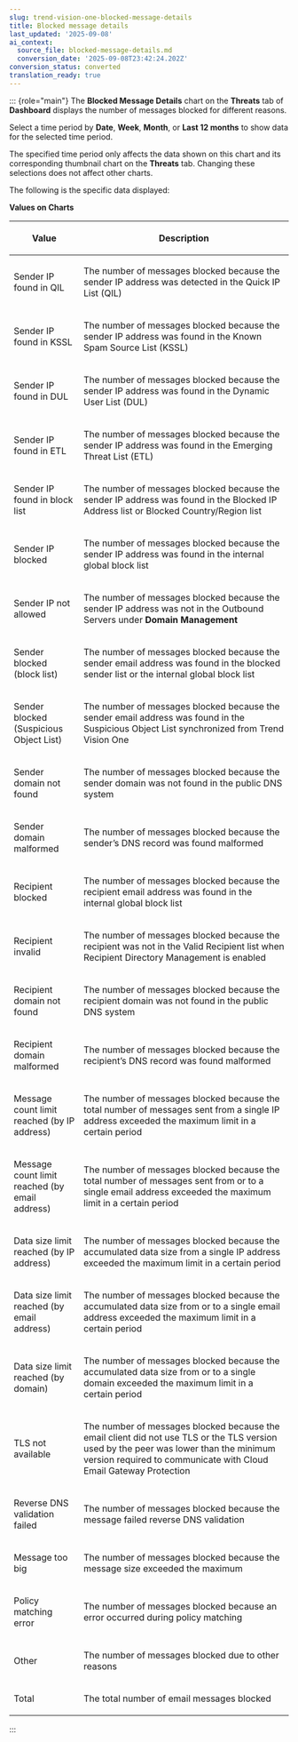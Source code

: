 ```yaml
---
slug: trend-vision-one-blocked-message-details
title: Blocked message details
last_updated: '2025-09-08'
ai_context:
  source_file: blocked-message-details.md
  conversion_date: '2025-09-08T23:42:24.202Z'
conversion_status: converted
translation_ready: true
---
```


::: {role="main"}
The **Blocked Message Details** chart on the **Threats** tab of **Dashboard** displays the number of messages blocked for different reasons.

Select a time period by **Date**, **Week**, **Month**, or **Last 12 months** to show data for the selected time period.

The specified time period only affects the data shown on this chart and its corresponding thumbnail chart on the **Threats** tab. Changing these selections does not affect other charts.

The following is the specific data displayed:

**Values on Charts**

<table>
<colgroup>
<col style="width: 25%" />
<col style="width: 50%" />
<col style="width: 25%" />
</colgroup>
<thead>
<tr>
<th><p>Value</p></th>
<th colspan="2"><p>Description</p></th>
</tr>
</thead>
<tbody>
<tr>
<td><p>Sender IP found in QIL</p></td>
<td colspan="2"><p>The number of messages blocked because the sender IP address was detected in the Quick IP List (QIL)</p></td>
</tr>
<tr>
<td><p>Sender IP found in KSSL</p></td>
<td colspan="2"><p>The number of messages blocked because the sender IP address was found in the Known Spam Source List (KSSL)</p></td>
</tr>
<tr>
<td><p>Sender IP found in DUL</p></td>
<td colspan="2"><p>The number of messages blocked because the sender IP address was found in the Dynamic User List (DUL)</p></td>
</tr>
<tr>
<td><p>Sender IP found in ETL</p></td>
<td colspan="2"><p>The number of messages blocked because the sender IP address was found in the Emerging Threat List (ETL)</p></td>
</tr>
<tr>
<td><p>Sender IP found in block list</p></td>
<td colspan="2"><p>The number of messages blocked because the sender IP address was found in the Blocked IP Address list or Blocked Country/Region list</p></td>
</tr>
<tr>
<td><p>Sender IP blocked</p></td>
<td colspan="2"><p>The number of messages blocked because the sender IP address was found in the internal global block list</p></td>
</tr>
<tr>
<td><p>Sender IP not allowed</p></td>
<td colspan="2"><p>The number of messages blocked because the sender IP address was not in the Outbound Servers under <strong>Domain Management</strong></p></td>
</tr>
<tr>
<td><p>Sender blocked (block list)</p></td>
<td colspan="2"><p>The number of messages blocked because the sender email address was found in the blocked sender list or the internal global block list</p></td>
</tr>
<tr>
<td><p>Sender blocked (Suspicious Object List)</p></td>
<td colspan="2"><p>The number of messages blocked because the sender email address was found in the Suspicious Object List synchronized from Trend Vision One</p></td>
</tr>
<tr>
<td><p>Sender domain not found</p></td>
<td colspan="2"><p>The number of messages blocked because the sender domain was not found in the public DNS system</p></td>
</tr>
<tr>
<td><p>Sender domain malformed</p></td>
<td colspan="2"><p>The number of messages blocked because the sender’s DNS record was found malformed</p></td>
</tr>
<tr>
<td><p>Recipient blocked</p></td>
<td colspan="2"><p>The number of messages blocked because the recipient email address was found in the internal global block list</p></td>
</tr>
<tr>
<td><p>Recipient invalid</p></td>
<td colspan="2"><p>The number of messages blocked because the recipient was not in the Valid Recipient list when Recipient Directory Management is enabled</p></td>
</tr>
<tr>
<td><p>Recipient domain not found</p></td>
<td colspan="2"><p>The number of messages blocked because the recipient domain was not found in the public DNS system</p></td>
</tr>
<tr>
<td><p>Recipient domain malformed</p></td>
<td colspan="2"><p>The number of messages blocked because the recipient’s DNS record was found malformed</p></td>
</tr>
<tr>
<td><p>Message count limit reached (by IP address)</p></td>
<td colspan="2"><p>The number of messages blocked because the total number of messages sent from a single IP address exceeded the maximum limit in a certain period</p></td>
</tr>
<tr>
<td><p>Message count limit reached (by email address)</p></td>
<td colspan="2"><p>The number of messages blocked because the total number of messages sent from or to a single email address exceeded the maximum limit in a certain period</p></td>
</tr>
<tr>
<td><p>Data size limit reached (by IP address)</p></td>
<td colspan="2"><p>The number of messages blocked because the accumulated data size from a single IP address exceeded the maximum limit in a certain period</p></td>
</tr>
<tr>
<td><p>Data size limit reached (by email address)</p></td>
<td colspan="2"><p>The number of messages blocked because the accumulated data size from or to a single email address exceeded the maximum limit in a certain period</p></td>
</tr>
<tr>
<td><p>Data size limit reached (by domain)</p></td>
<td colspan="2"><p>The number of messages blocked because the accumulated data size from or to a single domain exceeded the maximum limit in a certain period</p></td>
</tr>
<tr>
<td><p>TLS not available</p></td>
<td colspan="2"><p>The number of messages blocked because the email client did not use TLS or the TLS version used by the peer was lower than the minimum version required to communicate with Cloud Email Gateway Protection</p></td>
</tr>
<tr>
<td><p>Reverse DNS validation failed</p></td>
<td colspan="2"><p>The number of messages blocked because the message failed reverse DNS validation</p></td>
</tr>
<tr>
<td><p>Message too big</p></td>
<td colspan="2"><p>The number of messages blocked because the message size exceeded the maximum</p></td>
</tr>
<tr>
<td><p>Policy matching error</p></td>
<td colspan="2"><p>The number of messages blocked because an error occurred during policy matching</p></td>
</tr>
<tr>
<td><p>Other</p></td>
<td colspan="2"><p>The number of messages blocked due to other reasons</p></td>
</tr>
<tr>
<td><p>Total</p></td>
<td colspan="2"><p>The total number of email messages blocked</p></td>
</tr>
</tbody>
</table>
:::

